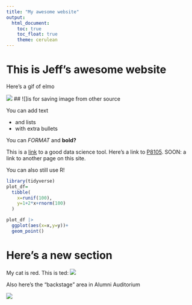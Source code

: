 ```yaml
---
title: "My awesome website"
output: 
  html_document:
    toc: true
    toc_float: true
    theme: cerulean
---
```


# This is Jeff's awesome website

Here's a gif of elmo

![](https://media.giphy.com/media/drXGoW1iudhKw/giphy.gif)
## ![]is for saving image from other source

You can add text

* and lists
* with extra bullets

You can *FORMAT* and **bold?**

This is a [link](https://www.google.com) to a good data science tool. Here's a link to [P8105](https://p8105.com). SOON: a link to another page on this site.


You can also still use R!

```r
library(tidyverse)
plot_df=
  tibble(
    x=runif(100),
    y=1+2*x+rnorm(100)
  )

plot_df |> 
  ggplot(aes(x=x,y=y))+
  geom_point()
```

# Here's a new section
My cat is red. This is ted:
![](images/ted.jpg)

Also here's the "backstage" area in Alumni Auditorium

![](images/backstage.jpg)


